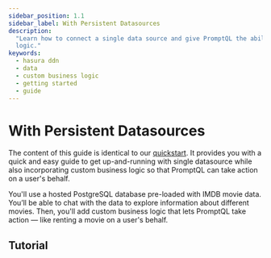 ```yaml
---
sidebar_position: 1.1
sidebar_label: With Persistent Datasources
description:
  "Learn how to connect a single data source and give PromptQL the abilty to act on your behalf via custom business
  logic."
keywords:
  - hasura ddn
  - data
  - custom business logic
  - getting started
  - guide
---
```



# With Persistent Datasources

The content of this guide is identical to our [quickstart](/quickstart.mdx). It provides you with a quick and easy guide
to get up-and-running with single datasource while also incorporating custom business logic so that PromptQL can take
action on a user's behalf.

You'll use a hosted PostgreSQL database pre-loaded with IMDB movie data. You’ll be able to chat with the data to explore
information about different movies. Then, you'll add custom business logic that lets PromptQL take action — like renting
a movie on a user's behalf.

<Prereqs />

## Tutorial

<Quickstart />
